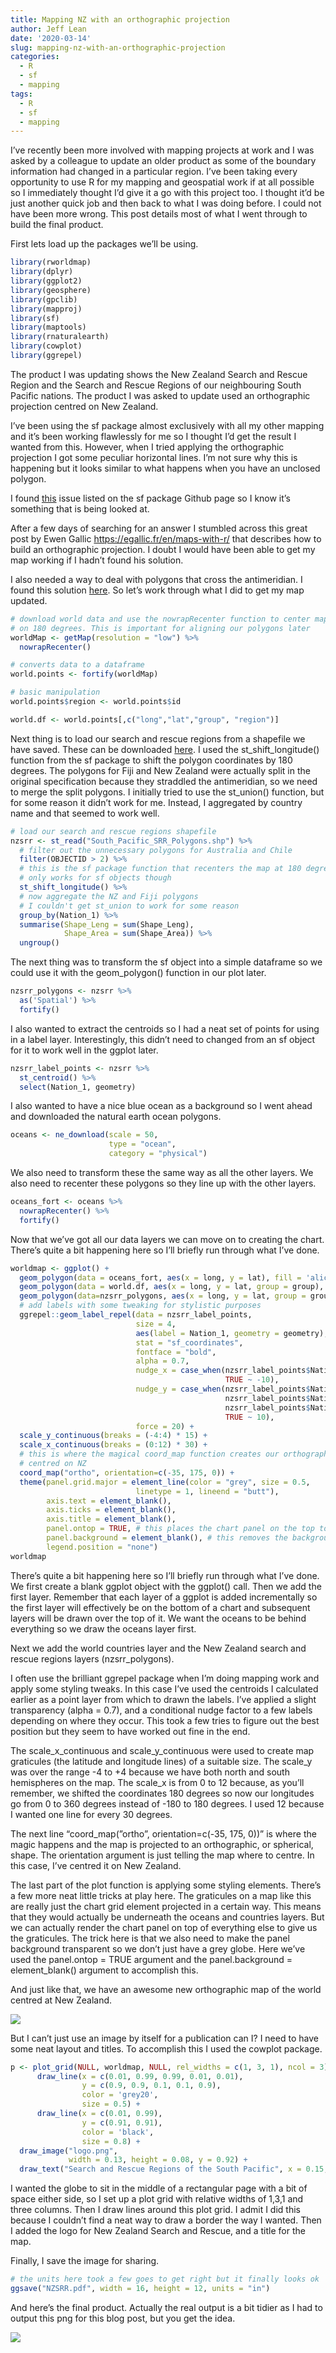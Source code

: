 ```yaml
---
title: Mapping NZ with an orthographic projection
author: Jeff Lean
date: '2020-03-14'
slug: mapping-nz-with-an-orthographic-projection
categories:
  - R
  - sf
  - mapping
tags: 
  - R
  - sf
  - mapping
---
```


I've recently been more involved with mapping projects at work and I was asked by a colleague to update an older product as some of the boundary information had changed in a particular region. I've been taking every opportunity to use R for my mapping and geospatial work if at all possible so I immediately thought I'd give it a go with this project too. I thought it'd be just another quick job and then back to what I was doing before. I could not have been more wrong. This post details most of what I went through to build the final product.

First lets load up the packages we'll be using.

```r
library(rworldmap)
library(dplyr)
library(ggplot2)
library(geosphere)
library(gpclib)
library(mapproj)
library(sf)
library(maptools)
library(rnaturalearth)
library(cowplot)
library(ggrepel)
```

The product I was updating shows the New Zealand Search and Rescue Region and the Search and Rescue Regions of our neighbouring South Pacific nations. The product I was asked to update used an orthographic projection centred on New Zealand. 

I've been using the sf package almost exclusively with all my other mapping and it's been working flawlessly for me so I thought I'd get the result I wanted from this. However, when I tried applying the orthographic projection I got some peculiar horizontal lines. I'm not sure why this is happening but it looks similar to what happens when you have an unclosed polygon.

I found [this](https://github.com/r-spatial/sf/issues/1050) issue listed on the sf package Github page so I know it's something that is being looked at.

After a few days of searching for an answer I stumbled across this great post by Ewen Gallic [https://egallic.fr/en/maps-with-r/](https://egallic.fr/en/maps-with-r/) that describes how to build an orthographic projection. I doubt I would have been able to get my map working if I hadn't found his solution.

I also needed a way to deal with polygons that cross the antimeridian. I found this solution [here](https://stackoverflow.com/questions/55162548/is-there-a-better-way-for-handling-spatialpolygons-that-cross-the-antimeridian). So let's work through what I did to get my map updated.

```r
# download world data and use the nowrapRecenter function to center map
# on 180 degrees. This is important for aligning our polygons later
worldMap <- getMap(resolution = "low") %>% 
  nowrapRecenter()

# converts data to a dataframe
world.points <- fortify(worldMap)

# basic manipulation
world.points$region <- world.points$id

world.df <- world.points[,c("long","lat","group", "region")]
```

Next thing is to load our search and rescue regions from a shapefile we have saved. These can be downloaded [here](/resources/NZSRR.zip). I used the st_shift_longitude() function from the sf package to shift the polygon coordinates by 180 degrees. The polygons for Fiji and New Zealand were actually split in the original specification because they straddled the antimeridian, so we need to merge the split polygons. I initially tried to use the st_union() function, but for some reason it didn't work for me. Instead, I aggregated by country name and that seemed to work well.

```r
# load our search and rescue regions shapefile
nzsrr <- st_read("South_Pacific_SRR_Polygons.shp") %>% 
  # filter out the unnecessary polygons for Australia and Chile
  filter(OBJECTID > 2) %>%
  # this is the sf package function that recenters the map at 180 degrees
  # only works for sf objects though
  st_shift_longitude() %>%
  # now aggregate the NZ and Fiji polygons
  # I couldn't get st_union to work for some reason
  group_by(Nation_1) %>%
  summarise(Shape_Leng = sum(Shape_Leng),
            Shape_Area = sum(Shape_Area)) %>%
  ungroup()
```

The next thing was to transform the sf object into a simple dataframe so we could use it with the geom_polygon() function in our plot later.

```r
nzsrr_polygons <- nzsrr %>%
  as('Spatial') %>%
  fortify()
```

I also wanted to extract the centroids so I had a neat set of points for using in a label layer. Interestingly, this didn't need to changed from an sf object for it to work well in the ggplot later.


```r
nzsrr_label_points <- nzsrr %>%
  st_centroid() %>%
  select(Nation_1, geometry) 
```

I also wanted to have a nice blue ocean as a background so I went ahead and downloaded the natural earth ocean polygons.

```r
oceans <- ne_download(scale = 50, 
                      type = "ocean",
                      category = "physical")
```

We also need to transform these the same way as all the other layers. We also need to recenter these polygons so they line up with the other layers.

```r
oceans_fort <- oceans %>%
  nowrapRecenter() %>%
  fortify()
```

Now that we've got all our data layers we can move on to creating the chart. There's quite a bit happening here so I'll briefly run through what I've done.

```r
worldmap <- ggplot() + 
  geom_polygon(data = oceans_fort, aes(x = long, y = lat), fill = 'aliceblue') +
  geom_polygon(data = world.df, aes(x = long, y = lat, group = group), fill = "grey60") +
  geom_polygon(data=nzsrr_polygons, aes(x = long, y = lat, group = group, colour = 'red'), alpha = 0.1, size = 1) +
  # add labels with some tweaking for stylistic purposes
  ggrepel::geom_label_repel(data = nzsrr_label_points,
                            size = 4,
                            aes(label = Nation_1, geometry = geometry),
                            stat = "sf_coordinates",
                            fontface = "bold",
                            alpha = 0.7,
                            nudge_x = case_when(nzsrr_label_points$Nation_1 == "Fiji" ~ 5,
                                                TRUE ~ -10),
                            nudge_y = case_when(nzsrr_label_points$Nation_1 == "New Caledonia" ~ -10,
                                                nzsrr_label_points$Nation_1 == "Solomon Islands" ~ -8,
                                                nzsrr_label_points$Nation_1 == "Fiji" ~ 15,
                                                TRUE ~ 10),
                            force = 20) +
  scale_y_continuous(breaks = (-4:4) * 15) +
  scale_x_continuous(breaks = (0:12) * 30) +
  # this is where the magical coord_map function creates our orthographic projection
  # centred on NZ
  coord_map("ortho", orientation=c(-35, 175, 0)) +
  theme(panel.grid.major = element_line(color = "grey", size = 0.5, 
                            linetype = 1, lineend = "butt"),
        axis.text = element_blank(), 
        axis.ticks = element_blank(),
        axis.title = element_blank(),
        panel.ontop = TRUE, # this places the chart panel on the top to give us our graticules
        panel.background = element_blank(), # this removes the background so the map shows through
        legend.position = "none")
worldmap
```

There's quite a bit happening here so I'll briefly run through what I've done. We first create a blank ggplot object with the ggplot() call. Then we add the first layer. Remember that each layer of a ggplot is added incrementally so the first layer will effectively be on the bottom of a chart and subsequent layers will be drawn over the top of it. We want the oceans to be behind everything so we draw the oceans layer first.

Next we add the world countries layer and the New Zealand search and rescue regions layers (nzsrr_polygons).

I often use the brilliant ggrepel package when I'm doing mapping work and apply some styling tweaks. In this case I've used the centroids I calculated earlier as a point layer from which to drawn the labels. I've applied a slight transparency (alpha = 0.7), and a conditional nudge factor to a few labels depending on where they occur. This took a few tries to figure out the best position but they seem to have worked out fine in the end.

The scale_x_continuous and scale_y_continuous were used to create map graticules (the latitude and longitude lines) of a suitable size. The scale_y was over the range -4 to +4 because we have both north and south hemispheres on the map. The scale_x is from 0 to 12 because, as you'll remember, we shifted the coordinates 180 degrees so now our longitudes go from 0 to 360 degrees instead of -180 to 180 degrees. I used 12 because I wanted one line for every 30 degrees.

The next line "coord_map("ortho", orientation=c(-35, 175, 0))" is where the magic happens and the map is projected to an orthographic, or spherical, shape. The orientation argument is just telling the map where to centre. In this case, I've centred it on New Zealand.

The last part of the plot function is applying some styling elements. There's a few more neat little tricks at play here. The graticules on a map like this are really just the chart grid element projected in a certain way. This means that they would actually be underneath the oceans and countries layers. But we can actually render the chart panel on top of everything else to give us the graticules. The trick here is that we also need to make the panel background transparent so we don't just have a grey globe. Here we've used the panel.ontop = TRUE argument and the panel.background = element_blank() argument to accomplish this.

And just like that, we have an awesome new orthographic map of the world centred at New Zealand.

![](/img/ortho_earth.png)

But I can't just use an image by itself for a publication can I? I need to have some neat layout and titles. To accomplish this I used the cowplot package.

```r
p <- plot_grid(NULL, worldmap, NULL, rel_widths = c(1, 3, 1), ncol = 3) +
      draw_line(x = c(0.01, 0.99, 0.99, 0.01, 0.01),
                y = c(0.9, 0.9, 0.1, 0.1, 0.9),
                color = 'grey20',
                size = 0.5) +
      draw_line(x = c(0.01, 0.99),
                y = c(0.91, 0.91),
                color = 'black',
                size = 0.8) +
  draw_image("logo.png",
             width = 0.13, height = 0.08, y = 0.92) +
  draw_text("Search and Rescue Regions of the South Pacific", x = 0.15, y = 0.935, size = 18, hjust = 0)


```

I wanted the globe to sit in the middle of a rectangular page with a bit of space either side, so I set up a plot grid with relative widths of 1,3,1 and three columns. Then I draw lines around this plot grid. I admit I did this because I couldn't find a neat way to draw a border the way I wanted. Then I added the logo for New Zealand Search and Rescue, and a title for the map.


Finally, I save the image for sharing.

```r
# the units here took a few goes to get right but it finally looks ok
ggsave("NZSRR.pdf", width = 16, height = 12, units = "in")
```

And here's the final product. Actually the real output is a bit tidier as I had to output this png for this blog post, but you get the idea.

![](/img/nzsrr.png)









